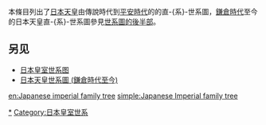 {{Unreferenced|time=2019-02-02T04:49:02+00:00}}

本條目列出了[[日本天皇|日本天皇]]由傳說時代到[[平安時代|平安時代]]的的直-{系}-世系圖，[[鎌倉時代|鎌倉時代]]至今的日本天皇直-{系}-世系圖參見[[日本天皇世系圖_(鎌倉時代至今)|世系圖的後半部]]。

{{chart/start|style=font: 100% sans-serif;}}
{{chart | | | | | | | | | | | | | Tok |Tok=[[天御中主尊|御中主]]<br>（[[天常立尊|天常立]]）<br>（[[國常立尊|國常立]]）<br>（[[國狹槌尊|狹槌]]）<br>（[[豐斟渟尊|斟渟]]）<br>（[[面足尊|面足]]）<br>（[[青橿城根尊|青惶]]）<br>（[[沫蕩尊|沫蕩]]）}}
{{chart | | | | | | | | | | | | | |!|}}
{{chart | | | | | | | | | | | | | Iza |Iza=[[伊奘諾尊|伊奘諾]]}}
{{chart | | | | | | | | | | | | | |!|}}
{{chart | | | | | | | | | | | | | Tej |Tej=[[天照大神|日女]]}}
{{chart | | | | | | | | | | | | | |!|}}
{{chart | | | | | | | | | | | | | Ten |Ten=[[天忍穗耳尊|勝速日]]}}
{{chart | | | | | | | | | | | | | |!|}}
{{chart | | | | | | | | | | | | | Ch |Ch=[[天津彥彥火瓊瓊杵尊|天彥]]}}
{{chart | | | | | | | | | | | | | |!|}}
{{chart | | | | | | | | | | | | | Hu |Hu=[[火折尊|火折]]}}
{{chart | | | | | | | | | | | | | |!|}}
{{chart | | | | | | | | | | | | | Tej |Tej=[[鸕鶿草葺不合尊|鸕鷀草葺不合]]}}
{{chart | | | | | | | | | | | | | |!|}}
{{chart | | | | | | | | | | | | | Jim |Jim=<small>稚三毛野<br>日本磐余彦<br>711-585 BC</small><br>'''[[神武天皇|神武天皇]]'''<br>660–585 BC<sup>('''1''')</sup>}}
{{chart | | | | | | | | | | | | | |!|}}
{{chart | | | | | | | | | | | | | Sui |Sui=<small>渟川耳</small><br> '''[[綏靖天皇|綏靖天皇]]'''<br>581–549 BC<sup>('''2''')</sup>}}
{{chart | | | | | | | | | | | | | |!|}}
{{chart | | | | | | | | | | | | | Ann |Ann=<small>磯城彥</small><br>'''[[安寧天皇|安寧天皇]]'''<br>549–511 BC<sup>('''3''')</sup>}}
{{chart | | | | | | | | | |,|-|-|-|(|}}
{{chart | | | | | | | | | Tsu | | |!|Tsu=常津彥}}
{{chart | | | | | | | | | |!| | | |!|}}
{{chart | | | | | | | | | Toy |y| Ito |Toy=[[天丰津媛命|天丰津媛]]|Ito=<small>大日本彥</small><br>'''[[懿德天皇|懿德天皇]]'''<br>510–476 BC<sup>('''4''')</sup>}}
{{chart | | | | | | | | | | | |!|}}
{{chart | | | | | | | | | | | Kos |Kos=<small>觀松彥</small><br>'''[[孝昭天皇|孝昭天皇]]'''<br>475–393 BC<sup>('''5''')</sup>}}
{{chart | | | | | | | | | |,|-|^|-|.|}}
{{chart | | | | | | | | | Tz | | |!|Tz=天足彦}}
{{chart | | | | | | | | | |!| | | |!|}}
{{chart | | | | | | | | | Yy |y| Koa |Koa=<small>日本足彥</small><br>'''[[孝安天皇|孝安天皇]]'''<br>392–291 BC<sup>('''6''')</sup>|Yy=[[押媛|押媛]]}}
{{chart | | | | | | | | | | | |!}}
{{chart | | | | | | | | | | | Kor |Kor=<small>大日本根子</small><br>'''[[孝灵天皇|孝灵天皇]]'''<br>290–215 BC<sup>('''7''')</sup>}}
{{chart | | | | | | | | | | | |!|}}
{{chart | | | | | | | | | | | Kog |Kog=<small>大日本根子</small><br>'''[[孝元天皇|孝元天皇]]'''<br>214–158 BC<sup>('''8''')</sup>}}
{{chart | | | | | | | | | |,|-|^|-|.|}}
{{chart | | | | | | | | | Dy | | Kai |Kai=<small>日本根子</small><br>'''[[开化天皇|开化天皇]]'''<br>157–98 BC<sup>('''9''')</sup>|Dy=大彦}}
{{chart | | | | | | | | | |!| | | |)|-|-|-|.|}}
{{chart | | | | | | | | | Yj |y| Suj | | Yz |Suj=<small>御间彥</small><br>'''[[崇神天皇|崇神天皇]]'''<br>97–30 BC<sup>('''10''')</sup>|Yj=[[御间城姬|御間姬]]|Yz=彦坐王}}
{{chart | | | | | | | | | |,|-|!|-|-|-|-|-|(| | | | | | | |}}
{{chart | | | | | | | | |Db |!| | | | | |!| | | | | | | | |Db=[[丹波道主王|丹波道主王]]}}
{{chart | | | |,|-|-|-|-|-|!|-|^|-|.| | | |!|}}
{{chart | | | Sun |~|~|y| Ry | | Bb | | Sd |Ry=[[日叶酢媛命|日叶酢媛]]|Sun=<small>活目彥</small><br>'''[[垂仁天皇|垂仁天皇]]'''<br>29 BC – AD 70<sup>('''11''')</sup>|Bb=八坂彦|Sd=大筒城王}}
{{chart | | |,|(| | | |!| | | | | |!| | | |!|}}
{{chart | | |`|!|-|-|-|!|-|-|-|-|-|!|-|-|-|!|-|-|-|-|-|-|-|-|-|-|-|-|-|.|}}
{{chart | | | |!| | | Kei |~|~|y| Yat | | Wak | | | | | | | | | | | | Ipa |Kei=<small>大足彥</small><br>'''[[景行天皇|景行天皇]]'''<br>71–130<sup>('''12''')</sup>|Yat=[[八坂入媛命|八坂媛]]|Wak=稚筒城王|Ipa=磐撞别}}
{{chart | | | |!| | | |!| | | |)|-|-|-|-|-|!|-|-|-|-|-|-|-|-|-|.| | | |!|}}
{{chart | | | Put |y| Yam | | Sei | | | | Oki | | | | | | | | Ipo | | Ipa |Put=两道姬|Sei=<small>足彥</small><br>'''[[成务天皇|成务天皇]]'''<br>131–191<sup>('''13''')</sup> |Yam=''日本武天皇''<br>[[日本武尊|小碓]]|Oki=氣长宿祢王|Ipo=五百城彦|Ipa=石城别王}}
{{chart | | | | | |)|-|-|-|-|-|-|-|-|-|-|-|!|-|-|-|-|-|.| | | |!| | | |!|}}
{{chart | | | | | Chu |~|~|~|~|~|~|y|~|~| Jin | | | | Oki | | Pom | | Ipa |Chu=<small>足彥</small><br>'''[[仲哀天皇|仲哀天皇]]'''<br>192–200<sup>('''14''')</sup> |Jin=♀ <small>氣長足姬</small><br>[[神功皇后|'''神功皇后'''<br />（'''神功天皇'''）]]<br>200–270|Pom=譽田真稚王|Oki=息长田别王|Ipa=伊波己里和气}}
{{chart | | | | | | | | | |,|-|-|-|!|-|-|-|-|-|-|-|-|-|!|-|-|-|'| | | |!|}}
{{chart | | | | | | | | | |!| | | |!| | | | | | | | | Kap | | | | | | Mak |Kap=河派彦王|Mak=麻和加介}}
{{chart | | | | | | | | | |!| | | |!| | | |,|-|-|-|-|-|(| | | | | | | |!|}}
{{chart | | | | | | | | | Nak |y| Oji |y| Wot | | | | |!| | | | | | | Aka |Oji=<small>200-310</small><br><small>譽田</small><br>'''[[应神天皇|应神天皇]]'''<br>270–310<sup>('''15''')</sup>|Nak=[[仲姬命|仲姬]]|Wot=弟媛|Aka=阿加波智}}
{{chart | | | | | |,|-|-|-|-|-|'| | | |!| | | | | | | |!| | | | | | | |!|}}
{{chart | | | | | Nin | | | | | | | | | Wak |~|~|~|y| Wot | | | | | | Wop |Nin=<small>大鷦鷯</small><br>'''[[仁德天皇|仁德天皇]]'''<br>313–399<sup>('''16''')</sup> |Wak=稚野毛二派|Wot=弟日売真若比売|Wop=乎波智}}
{{chart | | | | | |!| | | | | | | | | | | | | | | |)|.| | | | | | | | |!|}}
{{chart | |,|-|-|-|+|-|-|-|.| | | |,|-|-|-|-|-|-|-|!|'| | | | | | | | |!|}}
{{chart | Ric | | Haz | | Ing |v| aaa | | | | | | Oho | | | | | | | | |!|Ric=<small>去來穗</small><br>'''[[履中天皇|履中天皇]]'''<br>400–405<sup>('''17''')</sup> |Haz=<small>瑞齒</small><br>'''[[反正天皇|反正天皇]]'''<br>406–410<sup>('''18''')</sup> |Ing=<small>雄朝津間稚子</small><br>'''[[允恭天皇|允恭天皇]]'''<br>411–453<sup>('''19''')</sup> |aaa=[[忍坂大中姬|忍坂大中姬]]|Oho=[[大大迹王|大大迹王]]}}
{{chart | |!| | | | | | | |,|-|^|-|.| | | | | | | |!| | | | | | | | | |!|}}
{{chart | Ich | | | | | | Ank | | Yur | | | | | | Ohi | | | | | | | | |!|Ank=<small>穴穗</small><br>'''[[安康天皇|安康天皇]]'''<br>453–456<sup>('''20''')</sup> |Yur=<small>大泊瀬幼武<br />418-479</small><br>'''[[雄略天皇|雄略天皇]]'''<br>456–479<sup>('''21''')</sup> |Ich=''市边天皇''<br>[[市边押磐皇子|市边押磐]] |Ohi=[[弘斐王|弘斐王]]}}
{{chart | |`|v|-|-|v|-|.| | | | | |`|v|.| | | | | |!| | | | | | | | | |!|}}
{{chart | |,|'| | |`|-|-|-|.| | | |,|!|'| | | | | |!| | | | | | | | | |!|}}
{{chart | |!| | | |,|-|'| |!| | | |!|`|-|.| | | | |!| | | | | | | | | |!|}}
{{chart | Ipi | | Ken | | Nnk |y| Kat | | Sen | | Ush |y|~|~|~|~|~|~| Pul |Ipi=[[飯豐青皇女|'''飯豐靑'''<br />（'''飯豐天皇'''）<br />（飯豐女王）<br />（忍海部女王）]]<br />484|Sen=<small>白髮稚日本根子</small><br>'''[[清宁天皇|清宁天皇]]'''<br>480–484<sup>('''22''')</sup> |Ken=<small>弘計<br />450-487</small><br>'''[[显宗天皇|显宗天皇]]'''<br>484–487<sup>('''23''')</sup> |Nnk=<small>億計</small><br>'''[[仁贤天皇|仁贤天皇]]'''<br>488–498<sup>('''24''')</sup> |Ush=[[彦主人王|主人王]]|Pul=振媛|Kat=[[春日大娘皇女|春日大娘]]}}
{{chart | |,|-|-|-|v|-|-|-|-|-|(| | | | | | | | | | | |!|}}
{{chart | |!| | | |!| | | | | Bur | | | | | | | | | | |!| |Bur=<small>小泊瀨稚鷦鷯<br />489-507</small><br>'''[[武烈天皇|武烈天皇]]'''<br>498–507<sup>('''25''')</sup>}}
{{chart | Tas |~|~|!|~|~|~|~|~|~|~|y|~|~|~|~|~|~|~|~| Ket |y|Wei|Tas=[[手白香皇女|手白香]]|Ket=<small>男大迹</small><br>'''[[继体天皇|继体天皇]]'''<br>507–531<sup>('''26''')</sup>|Wei=尾张目子媛}}
{{chart | |,|-|-|-|!|-|-|-|v|-|-|-|!|-|-|-|-|-|-|-|-|-|-|-|'| |}}
{{chart | Ank | | Tac |y| Sek | | |!| | | | | | | | | | | |Ank=<small>勾大兄<br />465-536</small><br>'''[[安闲天皇|安闲天皇]]'''<br>531–536<sup>('''27''')</sup> |Tac=[[橘仲皇女|橘]]|Sek=<small>高田<br />467-539</small><br>'''[[宣化天皇|宣化天皇]]'''<br>536–539<sup>('''28''')</sup>}}
{{chart | | | | | | | |!| | | | | |!}}
{{chart | | | | | | | Iwa |y|~|~| Kim |Kim=<small>天國排開広庭<br />509-571</small><br>'''[[钦明天皇|钦明天皇]]'''<br>539–571<sup>('''29''')</sup> |Iwa=[[石姬皇女|石姬]]  }}
{{chart | | | | | | | | | |!| | | |)|-|-|v|-|-|-|-|v|-|-|.|}}
{{chart | | | | | | | | | |!| | | Yom |~|!|~|~|y| Xs | | Sus |Yom=<small>池辺</small><br>'''[[用明天皇|用明天皇]]'''<br>585–587<sup>('''31''')</sup>|Xs=[[穴穗部间人皇女|穴穗部]]|Sus=<small>泊瀨部</small><br>'''[[崇峻天皇|崇峻天皇]]'''<br>587–592<sup>('''32''')</sup>}}
{{chart | | | | | | | | | Bid |~|~|~|~| Suk | |!|Bid=<small>他田<br />538-585</small><br>'''[[敏达天皇|敏达天皇]]'''<br>572–585<sup>('''30''')</sup> |Suk=♀ <small>額田部<br />554-628</small><br>'''[[推古天皇|推古天皇]]'''<br>593–628<sup>('''33''')</sup> }}
{{chart | | | | | | | |,|-|^|-|-|-|.| | | | | |!| }}
{{chart | | | | | | | Osh |~|~|y| Nuk | | | | Sd |Nuk=[[糠手姬皇女|糠手]]<br><small>?-664|Osh=[[押坂彦人大兄皇子|押坂彦人大兄]]|Sd=[[圣德太子|圣德太子]]}}
{{chart | | | | | | | |!| | | |!|}}
{{chart | | | | | | | Chi | | |!|Chi=[[茅渟王|茅渟王]]|}}
{{chart | | | | | | | |)|-|-|-|!|-|-|-|.|}}
{{chart | | | | | | | Kog |y| Jom | | Kot |Jom=<small>田村<br />593-641</small><br>'''[[舒明天皇|舒明天皇]]'''<br>629–641<sup>('''34''')</sup> |Kot=<small>輕<br />596-654</small><br>'''[[孝德天皇|孝德天皇]]'''<br>645–654<sup>('''36''')</sup> |Kog=♀ <small>寶<br />594-661</small><br>'''[[皇极天皇|皇极天皇]]''' 642–645<sup>('''35''')</sup><br>'''[[齐明天皇|齐明天皇]]'''654–661<sup>('''37''')</sup>}}
{{chart | | | | | |,|-|-|-|(|}}
{{chart | | | | | Ten | | |!|Ten=<small>葛城<br />626-671</small><br>'''[[天智天皇|天智天皇]]'''<br>661–671<sup>('''38''')</sup> }}
{{chart | | | | | |)|-|-|-|!|-|-|v|-|-|-|v|-|-|-|v|-|-|-|-|-|-|-|.|}}
{{chart | | | | | Jit |y| Tem |~|!|~|~|~|!|~|~|~|!|~|~|~|y|~|~| Xb |Tem=<small>大海人<br />631-686</small><br>'''[[天武天皇|天武天皇]]'''<br>672-686<sup>('''40''')</sup> |Jit=♀ <small>鸬野<br />645-701</small><br>'''[[持统天皇|持统天皇]]'''<br>686–697<sup>('''41''')</sup>|Xb=[[新田部皇女|新田部]]}}
{{chart | | | | | | | Kus |~|y| Abe | | Kob | | Shk | | Ton |Kob=<small>伊賀<br />648-672</small><br>'''[[弘文天皇|弘文天皇]]'''<br>671–672<sup>('''39''')</sup> |Shk=''田原天皇''<br>[[志贵皇子|志贵]]|Kus=''長岡天皇''<br>[[草壁皇子|草壁]]<br><small>662–689 |Abe=♀ <small>阿闭 661-721</small><br>'''[[元明天皇|元明天皇]]'''<br>707-715<sup>('''43''')</sup>|Ton=''盡敬天皇''<br>[[舍人亲王|舍人亲王]]<br><small>676–735}}
{{chart | | | | | | |,|-|-|-|(| | | | | | | | | |!| | | |!|}}
{{chart | | | | | | Gen | | Mom | | | | | | | | |!| | | Jun |Mom=<small>軽 683-707</small><br>'''[[文武天皇|文武天皇]]'''<br>697–707<sup>('''42''')</sup> |Gen=♀ <small>飯高 680-748</small><br>'''[[元正天皇|元正天皇]]'''<br>715–724<sup>('''44''')</sup>|Jun=<small>大炊 733-765</small><br>'''[[淳仁天皇|淳仁天皇]]'''<br>758–764<sup>('''47''')</sup>}}
{{chart | | | | | |,|-|-|-|-|!|-|-|-|-|-|-|-|-|-|'|}}
{{chart | | | | | |!| | | | Sho |Sho=<small>首 701-756</small><br>'''[[圣武天皇|圣武天皇]]'''<br>724-749<sup>('''45''')</sup>}}
{{chart | | | | | |!| | | |,|(|}}
{{chart | | | | | |!| | | |`|!|-|-|-|.|}}
{{chart | Tak |y| Kon |~|~| Ika | | Kok |Kok=♀ <small>阿倍 718-770</small><br>'''[[孝谦天皇|孝谦天皇]]''' 749–758<sup>('''46''')</sup><br>'''[[称德天皇|称德天皇]]''' 764–770<sup>('''48''')</sup> |Ika=[[井上内亲王|井上内亲王]]<br>717–775 |Kon=<small>白壁 709-782</small><br>'''[[光仁天皇|光仁天皇]]'''<br>770–781<sup>('''49''')</sup> |Tak=[[高野新笠|高野新笠]]<br><small>d. 790}}
{{chart | | | |)|-|-|-|.|}}
{{chart | | | Kam | | Saw |Kam=<small>山部 737-806</small><br>'''[[桓武天皇|桓武天皇]]'''<br>781–806<sup>('''50''')</sup>|Saw=''崇道天皇''<br>[[早良親王|早良親王]]<br>750-785}}
{{chart | | | |)|-|-|-|v|-|-|-|.|}}
{{chart | | | Hei | | Sag | | Jua |Hei=<small>安殿 774-824</small><br>'''[[平城天皇|平城天皇]]'''<br>806–809<sup>('''51''')</sup> |Sag=<small>神野 786-842</small><br>'''[[嵯峨天皇|嵯峨天皇]]'''<br>809–823<sup>('''52''')</sup> |Jua=<small>大伴 786-840</small><br>'''[[淳和天皇|淳和天皇]]'''<br>823–833<sup>('''53''')</sup>}}
{{chart | | | | | | | |!|}}
{{chart | | | | | | | Nim |Nim=<small>正良 810-850</small><br>'''[[仁明天皇|仁明天皇]]'''<br>833–850<sup>('''54''')</sup> }}
{{chart | | | | | | | |)|-|-|-|.|}}
{{chart | | | | | | | Mon | | Koo |Mon=<small>道康 827-858</small><br>'''[[文德天皇|文德天皇]]'''<br>850–858<sup>('''55''')</sup> |Koo=<small>时康 830-887</small><br>'''[[光孝天皇|光孝天皇]]'''<br>884–887<sup>('''58''')</sup>}}
{{chart | | | | | | | |!| | | |!|}}
{{chart | | | | | | | Sew | | Uda |Uda=<small>定省 867-931</small><br>'''[[宇多天皇|宇多天皇]]'''<br>887–897<sup>('''59''')</sup> |Sew=<small>惟仁 850-880</small><br>'''[[清和天皇|清和天皇]]'''<br>858–876<sup>('''56''')</sup>}}
{{chart | | | | | | | |!| | | |!|}}
{{chart | | | | | | | Yoz | | Dai |Yoz=<small>贞明 869-949</small><br>'''[[阳成天皇|阳成天皇]]'''<br>876–884<sup>('''57''')</sup> |Dai=<small>敦仁 885-930</small><br>'''[[醍醐天皇|醍醐天皇]]'''<br>897–930<sup>('''60''')</sup>}}
{{chart | | | | | | | |,|-|-|-|(| }}
{{chart | | | | | | | Suz | | Mur |Suz=<small>宽明 923-952</small><br>'''[[朱雀天皇|朱雀天皇]]'''<br>930–946<sup>('''61''')</sup> |Mur=<small>成明 926-967</small><br>'''[[村上天皇|村上天皇]]'''<br>946–967<sup>('''62''')</sup>}}
{{chart | | | | | | | | | | | |)|-|-|-|-|-|.| }}
{{chart | | | | | | | | | | | Rei | | | | Eny |Rei=<small>宪平 950-1011</small><br>'''[[冷泉天皇|冷泉天皇]]'''<br>967–969<sup>('''63''')</sup> |Eny=<small>守平 959-991</small><br>'''[[圆融天皇|圆融天皇]]'''<br>969–984<sup>('''64''')</sup>}}
{{chart | | | | | | | |,|-|-|-|(| | | | | |!|}}
{{chart | | | | | | | Kaz | | San | | | | Icj |Kaz=<small>师贞 968-1008</small><br>'''[[花山天皇|花山天皇]]'''<br>984–986<sup>('''65''')</sup> |Icj=<small>怀仁 980-1011</small><br>'''[[一条天皇|一条天皇]]'''<br>986–1011<sup>('''66''')</sup> |San=<small>居贞 976-1017</small><br>'''[[三条天皇|三条天皇]]'''<br>1011–1016<sup>('''67''')</sup>}}
{{chart | | | | | | | | | | | |!| | | | | |)|-|-|-|.|}}
{{chart | | | | | | | | | | | Sad |y|~|~| Su2 | | Ic2 |Ic2=<small>敦成 1008-1036</small><br>'''[[后一条天皇|后一条天皇]]'''<br>1016–1036<sup>('''68''')</sup> |Su2=<small>敦良 1009-1045</small><br>'''[[后朱雀天皇|后朱雀天皇]]'''<br>1036–1045<sup>('''69''')</sup> |Sad=[[祯子内亲王|祯子内亲王]]}}
{{chart | | | | | | | | | | | | | |!| | | |!| | |}}
{{chart | | | | | | | | | | | | | Sa2 | | Re2 |Re2=<small>亲仁 1025-1068</small><br>'''[[后冷泉天皇|后冷泉天皇]]'''<br>1045–1068<sup>('''70''')</sup> |Sa2=<small>尊仁 1034-1073</small><br>'''[[后三条天皇|后三条天皇]]'''<br>1068–1073<sup>('''71''')</sup>}}
{{chart | | | | | | | | | | | | | |!|}}
{{chart | | | | | | | | | | | | | Shi |Shi=<small>贞仁 1053-1129</small><br>'''[[白河天皇|白河天皇]]'''<br>1073–1087<sup>('''72''')</sup>}}
{{chart | | | | | | | | | | | | | |!|}}
{{chart | | | | | | | | | | | | | Hor |Hor=<small>善仁 1079-1107</small><br>'''[[堀河天皇|堀河天皇]]'''<br>1087–1107<sup>('''73''')</sup>}}
{{chart | | | | | | | | | | | | | |!|}}
{{chart | | | | | | | | | | | | | Tob |Tob=<small>宗仁 1103-1156</small><br>'''[[鸟羽天皇|鸟羽天皇]]'''<br>1107–1123<sup>('''74''')</sup> }}
{{chart | | | | | | | | | |,|-|-|-|+|-|-|-|.|}}
{{chart | | | | | | | | | Sut| | Sh2 | | Koe |Sut=<small>显仁 1119-1164</small><br>'''[[崇德天皇|崇德天皇]]'''<br>1123–1142<sup>('''75''')</sup> |Sh2=<small>雅仁 1127-1192</small><br>'''[[后白河天皇|后白河天皇]]'''<br>1155–1158<sup>('''77''')</sup>|Koe=<small>体仁 1139-1155</small><br>'''[[近卫天皇|近卫天皇]]'''<br>1142–1155<sup>('''76''')</sup>  }}
{{chart | | | | | | | | | | | | | |)|-|-|-|.| | | |}}
{{chart | | | | | | | | | | | | | Tkk | | Nij |Nij=<small>守仁 1143-1165</small><br>'''[[二条天皇|二条天皇]]'''<br>1158–1165<sup>('''78''')</sup> |Tkk=<small>宪仁 1161-1181</small><br>'''[[高仓天皇|高仓天皇]]'''<br>1168–1180<sup>('''80''')</sup> }}
{{chart | | | | | |,|-|-|-|v|-|-|-|(| | | |!|}}
{{chart | | | | | Ant | | Mor | | To2 | | Rok |Rok=<small>顺仁 1164-1176</small><br>'''[[六条天皇|六条天皇]]'''<br>1165–1168<sup>('''79''')</sup> |Ant=<small>言仁 1178-1185</small><br>'''[[安德天皇|安德天皇]]'''<br>1180–1185<sup>('''81''')</sup> |To2=<small>尊成 1180-1239</small><br>'''[[后鸟羽天皇|后鸟羽天皇]]'''<br>1185–1198<sup>('''82''')</sup> |Mor=''後高倉天皇''<br>[[守贞亲王|守贞亲王]]}}
{{chart | | | | | | | | | |!| | | |!| | | | |}}
{{chart/end}}

== 另见 ==
*[[日本皇室世系图|日本皇室世系图]]
*[[日本天皇世系圖_(鎌倉時代至今)|日本天皇世系圖 (鎌倉時代至今)]]

[[Category:日本天皇|*]]
[[Category:日本皇室世系|Category:日本皇室世系]]

[[en:Japanese_imperial_family_tree|en:Japanese imperial family tree]]
[[simple:Japanese_Imperial_family_tree|simple:Japanese Imperial family tree]]